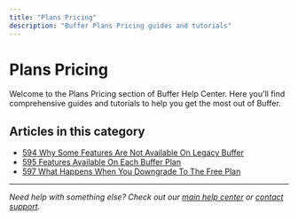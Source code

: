 ```yaml
---
title: "Plans Pricing"
description: "Buffer Plans Pricing guides and tutorials"
---
```


# Plans Pricing

Welcome to the Plans Pricing section of Buffer Help Center. Here you'll find comprehensive guides and tutorials to help you get the most out of Buffer.

## Articles in this category

- [594 Why Some Features Are Not Available On Legacy Buffer](594-why-some-features-are-not-available-on-legacy-buffer)
- [595 Features Available On Each Buffer Plan](595-features-available-on-each-buffer-plan)
- [597 What Happens When You Downgrade To The Free Plan](597-what-happens-when-you-downgrade-to-the-free-plan)

---

*Need help with something else? Check out our [main help center](/en/help-center) or [contact support](mailto:hello@buffer.com).*
